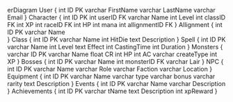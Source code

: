 ::: {.mermaid style="font-size: 14px; width: 100%; height: 400px"}
erDiagram
    User {
        int ID PK
        varchar FirstName
        varchar LastName
        varchar Email
    }
    Character {
        int ID PK
        int userID FK
        varchar Name
        int Level
        int classID FK
        int XP
        int raceID FK
        int HP
        int mana
        int allignmentID FK
    }
    Allignment {
        int ID PK
        varchar Name  
    }
    Class {
        int ID PK
        varchar Name
        int HitDie
        text Description
    }
    Spell {
        int ID PK
        varchar Name
        int Level
        text Effect
        int CastingTime
        int Duration
    }
    Monsters {
        varchar ID PK
        varchar Name
        float CR
        int HP
        int AC
        varchar createType
        int XP
    }
    Bosses {
        int ID PK
        varchar Name
        int monsterID FK
        varchar Lair
    }
    NPC {
        int ID PK
        varchar Name
        varchar Role
        varchar Faction
        varchar Location
    }
    Equipment {
        int ID PK
        varchar Name
        varchar type
        varchar bonus
        varchar rarity
        text Description
    }
    Events {
        int ID PK
        varchar Name
        varchar Description
    }
    Achievements {
        int ID PK
        varchar tName
        text Description
        int xpReward
    }
:::

